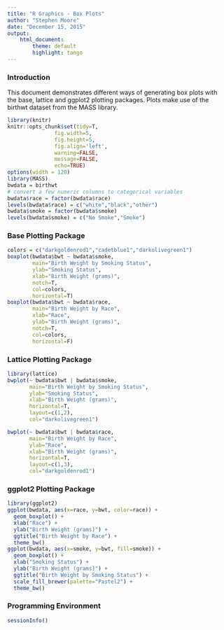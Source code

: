 ```yaml
---
title: "R Graphics - Box Plots"
author: "Stephen Moore"
date: "December 15, 2015"
output: 
    html_document:
        theme: default
        highlight: tango
---
```


### Introduction

This document demonstrates different ways of generating box plots with the base, lattice and ggplot2 plotting packages.  Plots make use of the birthwt dataset from the MASS library.

```r
library(knitr)
knitr::opts_chunk$set(tidy=T, 
               fig.width=5,
               fig.height=5,
               fig.align='left',
               warning=FALSE,
               message=FALSE,
               echo=TRUE)
options(width = 120)
library(MASS)
bwdata = birthwt
# convert a few numeric columns to categorical variables
bwdata$race = factor(bwdata$race)
levels(bwdata$race) = c("white","black","other")
bwdata$smoke = factor(bwdata$smoke)
levels(bwdata$smoke) = c("No Smoke","Smoke")
```

### Base Plotting Package

```r
colors = c("darkgoldenrod1","cadetblue1","darkolivegreen1")
boxplot(bwdata$bwt ~ bwdata$smoke,
        main="Birth Weight by Smoking Status",
        ylab="Smoking Status",
        xlab="Birth Weight (grams)",
        notch=T,
        col=colors,
        horizontal=T)
boxplot(bwdata$bwt ~ bwdata$race,
        main="Birth Weight by Race",
        xlab="Race",
        ylab="Birth Weight (grams)",
        notch=T,
        col=colors,
        horizontal=F)
```

### Lattice Plotting Package

```r
library(lattice)
bwplot(~ bwdata$bwt | bwdata$smoke,
       main="Birth Weight by Smoking Status",
       ylab="Smoking Status",
       xlab="Birth Weight (grams)",
       horizontal=T,
       layout=c(1,2),
       col="darkolivegreen1")

bwplot(~ bwdata$bwt | bwdata$race,
       main="Birth Weight by Race",
       ylab="Race",
       xlab="Birth Weight (grams)",
       horizontal=T,
       layout=c(1,3),
       col="darkgoldenrod1")
```

### ggplot2 Plotting Package

```r
library(ggplot2)
ggplot(bwdata, aes(x=race, y=bwt, color=race)) +
  geom_boxplot() +
  xlab("Race") +
  ylab("Birth Weight (grams)") +
  ggtitle("Birth Weight by Race") +
  theme_bw()
ggplot(bwdata, aes(x=smoke, y=bwt, fill=smoke)) +
  geom_boxplot() +
  xlab("Smoking Status") +
  ylab("Birth Weight (grams)") +
  ggtitle("Birth Weight by Smoking Status") +
  scale_fill_brewer(palette="Pastel2") +
  theme_bw()
```

### Programming Environment

```r
sessionInfo()
```



